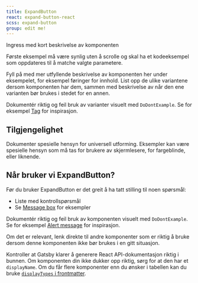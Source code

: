 ```yaml
---
title: ExpandButton
react: expand-button-react
scss: expand-button
group: edit me!
---
```



<Ingress>Ingress med kort beskrivelse av komponenten</Ingress>

<ComponentExample component={ExpandButtonExample} codeExample={expand-buttonExampleCode} />

Første eksempel må være synlig uten å scrolle og skal ha et kodeeksempel som oppdateres til å matche valgte parametere.

Fyll på med mer utfyllende beskrivelse av komponenten her under eksempelet, for eksempel føringer for innhold. List opp de ulike variantene dersom komponenten har dem, sammen med beskrivelse av når den ene varianten bør brukes i stedet for en annen.

Dokumentér riktig og feil bruk av varianter visuelt med `DoDontExample`. Se for eksempel [Tag](/komponenter/tag) for inspirasjon.

## Tilgjengelighet

Dokumenter spesielle hensyn for universell utforming. Eksempler kan være spesielle hensyn som må tas for brukere av skjermlesere, for fargeblinde, eller liknende.

## Når bruker vi ExpandButton?

Før du bruker ExpandButton er det greit å ha tatt stilling til noen spørsmål:

-   Liste med kontrollspørsmål
-   Se [Message box](/komponenter/messagebox#når-bruker-vi-en-melding-) for eksempler

Dokumentér riktig og feil bruk av komponenten visuelt med `DoDontExample`. Se for eksempel [Alert message](/komponenter/alertmessage#når-bruker-vi-en-varselmelding-) for inspirasjon.

Om det er relevant, lenk direkte til andre komponenter som er riktig å bruke dersom denne komponenten ikke bør brukes i en gitt situasjon.

Kontroller at Gatsby klarer å generere React API-dokumentasjon riktig i bunnen. Om komponenten din ikke dukker opp riktig, sørg for at den har et `displayName`. Om du får flere komponenter enn du ønsker i tabellen kan du bruke [`displayTypes` i frontmatter](https://github.com/fremtind/jokul/blob/60edb292a922eea69e539875359524e2c13eda3e/packages/core/documentation/Link.mdx?plain=1#L6-L8).

